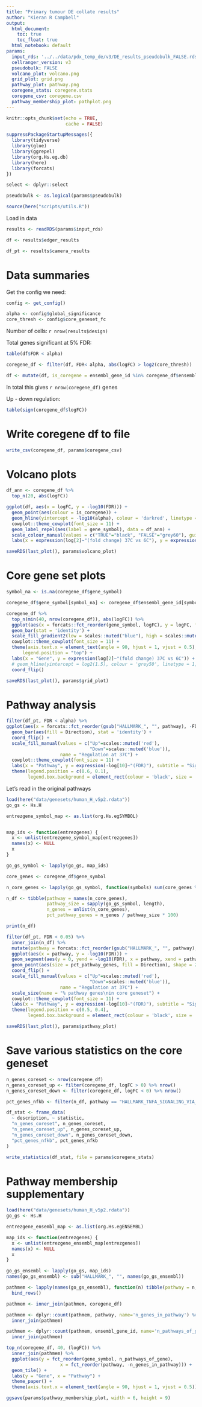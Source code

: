 ```yaml
---
title: "Primary tumour DE collate results"
author: "Kieran R Campbell"
output:
  html_document: 
    toc: true
    toc_float: true
  html_notebook: default
params:
  input_rds: '../../data/pdx_temp_de/v3/DE_results_pseudobulk_FALSE.rds'
  cellranger_version: v3
  pseudobulk: FALSE
  volcano_plot: volcano.png
  grid_plot: grid.png
  pathway_plot: pathway.png
  coregene_stats: coregene.stats
  coregene_csv: coregene.csv
  pathway_membership_plot: pathplot.png
---
```



```r
knitr::opts_chunk$set(echo = TRUE,
                      cache = FALSE)

suppressPackageStartupMessages({
  library(tidyverse)
  library(glue)
  library(ggrepel)
  library(org.Hs.eg.db)
  library(here)
  library(forcats)
})

select <- dplyr::select

pseudobulk <- as.logical(params$pseudobulk)

source(here("scripts/utils.R"))
```


Load in data



```r
results <- readRDS(params$input_rds)

df <- results$edger_results

df_pt <- results$camera_results
```


# Data summaries

Get the config we need:

```r
config <- get_config()

alpha <- config$global_significance
core_thresh <- config$core_geneset_fc
```


Number of cells: `r nrow(results$design)`

Total genes significant at 5% FDR:

```r
table(df$FDR < alpha)
```



```r
coregene_df <- filter(df, FDR< alpha, abs(logFC) > log2(core_thresh))

df <- mutate(df, is_coregene = ensembl_gene_id %in% coregene_df$ensembl_gene_id)

```

In total this gives `r nrow(coregene_df)` genes

Up - down regulation:

```r
table(sign(coregene_df$logFC))
```

# Write coregene df to file

```r
write_csv(coregene_df, params$coregene_csv)
```


# Volcano plots



```r
df_ann <- coregene_df %>% 
  top_n(20, abs(logFC))
```


```r
ggplot(df, aes(x = logFC, y = -log10(FDR))) +
  geom_point(aes(colour = is_coregene)) +
  geom_hline(yintercept = -log10(alpha), colour = 'darkred', linetype = 2) +
  cowplot::theme_cowplot(font_size = 11) +
  geom_label_repel(aes(label = gene_symbol), data = df_ann) +
  scale_colour_manual(values = c("TRUE"="black", "FALSE"="grey60"), guide = FALSE) +
  labs(x = expression(log[2]~"(fold change) 37C vs 6C"), y = expression(-log[10]~"(q-value)")) 
```

```r
saveRDS(last_plot(), params$volcano_plot)
```



# Core gene set plots

```r

symbol_na <- is.na(coregene_df$gene_symbol)

coregene_df$gene_symbol[symbol_na] <- coregene_df$ensembl_gene_id[symbol_na]
```


```r
coregene_df %>% 
  top_n(min(40, nrow(coregene_df)), abs(logFC)) %>% 
  ggplot(aes(x = forcats::fct_reorder(gene_symbol, logFC), y = logFC, fill = logFC)) +
  geom_bar(stat = 'identity') +
  scale_fill_gradient2(low = scales::muted("blue"), high = scales::muted("red"), guide = FALSE) +
  cowplot::theme_cowplot(font_size = 11) +
  theme(axis.text.x = element_text(angle = 90, hjust = 1, vjust = 0.5),
      legend.position = "top") +
  labs(x = "Gene", y = expression(log[2]~"(fold change) 37C vs 6C")) +
  # geom_hline(yintercept = log2(1.5), colour = 'grey50', linetype = 1, size = 1) +
  coord_flip()
```

```r
saveRDS(last_plot(), params$grid_plot)
```

# Pathway analysis



```r
filter(df_pt, FDR < alpha) %>% 
ggplot(aes(x = forcats::fct_reorder(gsub("HALLMARK_", "", pathway), -FDR), y = -log10(FDR))) +
  geom_bar(aes(fill = Direction), stat = 'identity') +
  coord_flip() +
  scale_fill_manual(values = c("Up"=scales::muted('red'),
                               "Down"=scales::muted('blue')), 
                    name = "Regulation at 37C") +
  cowplot::theme_cowplot(font_size = 11) +
  labs(x = "Pathway", y = expression(-log[10]~"(FDR)"), subtitle = "Significant pathways") +
  theme(legend.position = c(0.6, 0.1),
        legend.box.background = element_rect(colour = 'black', size = .2))
```



Let's read in the original pathways


```r
load(here("data/genesets/human_H_v5p2.rdata"))
go_gs <- Hs.H

entrezgene_symbol_map <- as.list(org.Hs.egSYMBOL)


map_ids <- function(entrezgenes) {
  x <- unlist(entrezgene_symbol_map[entrezgenes])
  names(x) <- NULL
  x
}
```

```r
go_gs_symbol <- lapply(go_gs, map_ids)

core_genes <- coregene_df$gene_symbol

n_core_genes <- lapply(go_gs_symbol, function(symbols) sum(core_genes %in% symbols))

n_df <- tibble(pathway = names(n_core_genes), 
               pathway_size = sapply(go_gs_symbol, length),
               n_genes = unlist(n_core_genes),
               pct_pathway_genes = n_genes / pathway_size * 100)
```

```r
print(n_df)
```


```r
filter(df_pt, FDR < 0.05) %>% 
  inner_join(n_df) %>% 
  mutate(pathway = forcats::fct_reorder(gsub("HALLMARK_", "", pathway), -FDR)) %>% 
  ggplot(aes(x = pathway, y = -log10(FDR))) +
  geom_segment(aes(y = 0, yend = -log10(FDR), x = pathway, xend = pathway), linetype = 2, colour = 'grey50') +
  geom_point(aes(size = pct_pathway_genes, fill = Direction), shape = 21) +
  coord_flip() +
  scale_fill_manual(values = c("Up"=scales::muted('red'),
                               "Down"=scales::muted('blue')), 
                    name = "Regulation at 37C") +
  scale_size(name = "% pathway genes\nin core geneset") +
  cowplot::theme_cowplot(font_size = 11) +
  labs(x = "Pathway", y = expression(-log[10]~"(FDR)"), subtitle = "Significant pathways") +
  theme(legend.position = c(0.5, 0.4),
        legend.box.background = element_rect(colour = 'black', size = .2))

```

```r
saveRDS(last_plot(), params$pathway_plot)
```


# Save various statistics on the core geneset

```r
n_genes_coreset <- nrow(coregene_df)
n_genes_coreset_up <- filter(coregene_df, logFC > 0) %>% nrow()
n_genes_coreset_down <- filter(coregene_df, logFC < 0) %>% nrow()

pct_genes_nfkb <- filter(n_df, pathway == "HALLMARK_TNFA_SIGNALING_VIA_NFKB") %>% .$pct_pathway_genes

df_stat <- frame_data(
  ~ description, ~ statistic,
  "n_genes_coreset", n_genes_coreset,
  "n_genes_coreset_up", n_genes_coreset_up,
  "n_genes_coreset_down", n_genes_coreset_down,
  "pct_genes_nfkb", pct_genes_nfkb
)

write_statistics(df_stat, file = params$coregene_stats)
```



# Pathway membership supplementary

```r
load(here("data/genesets/human_H_v5p2.rdata"))
go_gs <- Hs.H

entrezgene_ensembl_map <- as.list(org.Hs.egENSEMBL)

map_ids <- function(entrezgenes) {
  x <- unlist(entrezgene_ensembl_map[entrezgenes])
  names(x) <- NULL
  x
}
```

```r
go_gs_ensembl <- lapply(go_gs, map_ids)
names(go_gs_ensembl) <- sub("HALLMARK_", "", names(go_gs_ensembl))
```

```r
pathmem <- lapply(names(go_gs_ensembl), function(n) tibble(pathway = n, ensembl_gene_id = go_gs_ensembl[[n]])) %>% 
  bind_rows()
```

```r
pathmem <- inner_join(pathmem, coregene_df)

pathmem <- dplyr::count(pathmem, pathway, name='n_genes_in_pathway') %>% 
  inner_join(pathmem)

pathmem <- dplyr::count(pathmem, ensembl_gene_id, name='n_pathways_of_gene') %>% 
  inner_join(pathmem)

```

```r
top_n(coregene_df, 40, (logFC)) %>% 
  inner_join(pathmem) %>% 
  ggplot(aes(y = fct_reorder(gene_symbol, n_pathways_of_gene), 
                    x = fct_reorder(pathway, -n_genes_in_pathway))) +
  geom_tile() +
  labs(y = "Gene", x = "Pathway") +
  theme_paper() +
  theme(axis.text.x = element_text(angle = 90, hjust = 1, vjust = 0.5))

ggsave(params$pathway_membership_plot, width = 6, height = 9)
```


